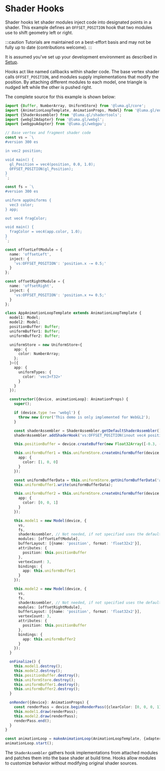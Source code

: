 
# Shader Hooks

Shader hooks let shader modules inject code into designated points in a shader. This example defines an `OFFSET_POSITION` hook that two modules use to shift geometry left or right.

:::caution
Tutorials are maintained on a best-effort basis and may not be fully up to date (contributions welcome).
:::

<DeviceTabs />
<ShaderHooksExample />

It is assumed you've set up your development environment as described in [Setup](/docs/tutorials).

Hooks act like named callbacks within shader code. The base vertex shader calls
`OFFSET_POSITION`, and modules supply implementations that modify the position.
By attaching different modules to each model, one triangle is nudged left while
the other is pushed right.

The complete source for this example is shown below:

```typescript
import {Buffer, NumberArray, UniformStore} from '@luma.gl/core';
import {AnimationLoopTemplate, AnimationProps, Model} from '@luma.gl/engine';
import {ShaderAssembler} from '@luma.gl/shadertools';
import {webgl2Adapter} from '@luma.gl/webgl';
import {webgpuAdapter} from '@luma.gl/webgpu';

// Base vertex and fragment shader code
const vs = `\
#version 300 es

in vec2 position;

void main() {
  gl_Position = vec4(position, 0.0, 1.0);
  OFFSET_POSITION(gl_Position);
}
`;

const fs = `\
#version 300 es

uniform appUniforms {  
  vec3 color;
} app;

out vec4 fragColor;

void main() {
  fragColor = vec4(app.color, 1.0);
}
`;

const offsetLeftModule = {
  name: 'offsetLeft',
  inject: {
    'vs:OFFSET_POSITION': 'position.x -= 0.5;'
  }
};

const offsetRightModule = {
  name: 'offsetRight',
  inject: {
    'vs:OFFSET_POSITION': 'position.x += 0.5;'
  }
};

class AppAnimationLoopTemplate extends AnimationLoopTemplate {
  model1: Model;
  model2: Model;
  positionBuffer: Buffer;
  uniformBuffer1: Buffer;
  uniformBuffer2: Buffer;

  uniformStore = new UniformStore<{
    app: {
      color: NumberArray;
    };
  }>({
    app: {
      uniformTypes: {
        color: 'vec3<f32>'
      }
    }
  });

  constructor({device, animationLoop}: AnimationProps) {
    super();

    if (device.type !== 'webgl') {
      throw new Error('This demo is only implemented for WebGL2');
    }

    const shaderAssembler = ShaderAssembler.getDefaultShaderAssembler();
    shaderAssembler.addShaderHook('vs:OFFSET_POSITION(inout vec4 position)');

    this.positionBuffer = device.createBuffer(new Float32Array([-0.3, -0.5, 0.3, -0.5, 0.0, 0.5]));

    this.uniformBuffer1 = this.uniformStore.createUniformBuffer(device, 'app', {
      app: {
        color: [1, 0, 0]
      }
    });

    const uniformBufferData = this.uniformStore.getUniformBufferData('app');
    this.uniformBuffer1.write(uniformBufferData);

    this.uniformBuffer2 = this.uniformStore.createUniformBuffer(device, 'app', {
      app: {
        color: [0, 0, 1]
      }
    });

    this.model1 = new Model(device, {
      vs,
      fs,
      shaderAssembler, // Not needed, if not specified uses the default ShaderAssembler
      modules: [offsetLeftModule],
      bufferLayout: [{name: 'position', format: 'float32x2'}],
      attributes: {
        position: this.positionBuffer
      },
      vertexCount: 3,
      bindings: {
        app: this.uniformBuffer1
      }
    });

    this.model2 = new Model(device, {
      vs,
      fs,
      shaderAssembler, // Not needed, if not specified uses the default ShaderAssembler
      modules: [offsetRightModule],
      bufferLayout: [{name: 'position', format: 'float32x2'}],
      vertexCount: 3,
      attributes: {
        position: this.positionBuffer
      },
      bindings: {
        app: this.uniformBuffer2
      }
    });
  }

  onFinalize() {
    this.model1.destroy();
    this.model2.destroy();
    this.positionBuffer.destroy();
    this.uniformStore.destroy();
    this.uniformBuffer1.destroy();
    this.uniformBuffer2.destroy();
  }

  onRender({device}: AnimationProps) {
    const renderPass = device.beginRenderPass({clearColor: [0, 0, 0, 1]});
    this.model1.draw(renderPass);
    this.model2.draw(renderPass);
    renderPass.end();
  }
}

const animationLoop = makeAnimationLoop(AnimationLoopTemplate, {adapters: [webgpuAdapter, webgl2Adapter]})
animationLoop.start();
```

The `ShaderAssembler` gathers hook implementations from attached modules and
patches them into the base shader at build time. Hooks allow modules to customize
behavior without modifying original shader sources.
